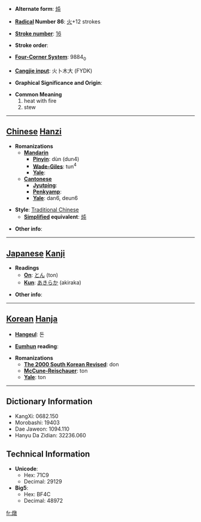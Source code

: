 * '''Alternate form''': [[炖]]

* '''[[Wiktionary:Chinese radical index| Radical]] Number 86''': [[Wiktionary:Chinese radical index 火|火]]+12 strokes

* '''[[Wiktionary:Chinese total strokes index|Stroke number]]''': [[Wiktionary:Chinese total strokes index 16|16]]

* '''Stroke order''': 

* '''[[Wiktionary:Chinese four corner index|Four-Corner System]]''': 9884<sub>0</sub>

* '''[[Wiktionary:Chinese Cangjie index|Cangjie input]]''': 火卜木大 (FYDK)

* '''Graphical Significance and Origin''': 

* '''Common Meaning'''
*#heat with fire
*# stew


----

== [[Chinese]] [[Hanzi]] ==

* '''Romanizations'''
** '''[[Mandarin]]'''
*** '''[[Pinyin]]''': dùn (dun4)
*** '''[[Wade-Giles]]''': tun<sup>4</sup>
*** '''[[Yale]]''': 
** '''[[Cantonese]]'''
*** '''[[Jyutping]]''':
*** '''[[Penkyamp]]''': 
*** '''[[Yale]]''': dan6, deun6

* '''Style''': [[Traditional Chinese]] 
** '''[[Simplified Chinese|Simplified]] equivalent''': [[炖]]

* '''Other info''': 

----

== [[Japanese]] [[Kanji]] ==

* '''Readings'''
** '''[[On]]''': [[とん]] (ton)
** '''[[Kun]]''': [[あきらか]] (akiraka)

* '''Other info''':  

----

== [[Korean]] [[Hanja]] ==

* '''[[Hangeul]]''': 돈

* '''[[Eumhun]] reading''': 

* '''Romanizations'''
** '''[[The 2000 South Korean Revised Romanization|The 2000 South Korean Revised]]''': don
** '''[[McCune-Reischauer]]''': ton
** '''[[Yale]]''': ton

----

== Dictionary Information ==

* KangXi: 0682.150
* Morobashi: 19403
* Dae Jaweon: 1094.110
* Hanyu Da Zidian: 32236.060

== Technical Information ==

* '''Unicode''':
** Hex: 71C9
** Decimal: 29129
* '''Big5''':
** Hex: BF4C
** Decimal: 48972

[[fr:燉]]